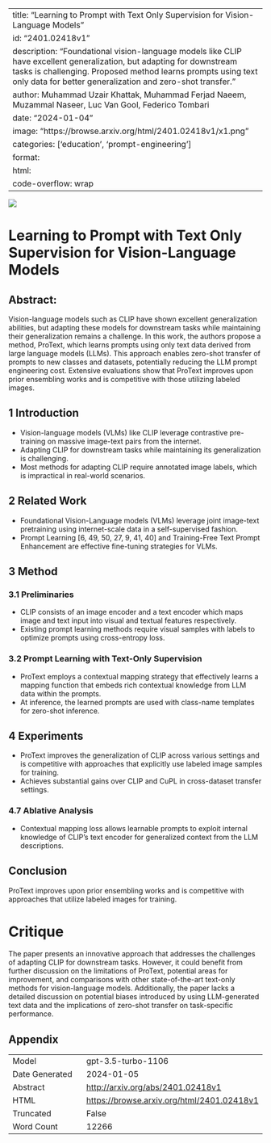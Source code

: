
---
title: "Learning to Prompt with Text Only Supervision for Vision-Language Models"
id: "2401.02418v1"
description: "Foundational vision-language models like CLIP have excellent generalization, but adapting for downstream tasks is challenging. Proposed method learns prompts using text only data for better generalization and zero-shot transfer."
author: Muhammad Uzair Khattak, Muhammad Ferjad Naeem, Muzammal Naseer, Luc Van Gool, Federico Tombari
date: "2024-01-04"
image: "https://browse.arxiv.org/html/2401.02418v1/x1.png"
categories: ['education', 'prompt-engineering']
format:
  html:
    code-overflow: wrap
---

![](https://browse.arxiv.org/html/2401.02418v1/x1.png)

# Learning to Prompt with Text Only Supervision for Vision-Language Models

## Abstract:
Vision-language models such as CLIP have shown excellent generalization abilities, but adapting these models for downstream tasks while maintaining their generalization remains a challenge. In this work, the authors propose a method, ProText, which learns prompts using only text data derived from large language models (LLMs). This approach enables zero-shot transfer of prompts to new classes and datasets, potentially reducing the LLM prompt engineering cost. Extensive evaluations show that ProText improves upon prior ensembling works and is competitive with those utilizing labeled images.

## 1 Introduction

- Vision-language models (VLMs) like CLIP leverage contrastive pre-training on massive image-text pairs from the internet.
- Adapting CLIP for downstream tasks while maintaining its generalization is challenging.
- Most methods for adapting CLIP require annotated image labels, which is impractical in real-world scenarios.

## 2 Related Work

- Foundational Vision-Language models (VLMs) leverage joint image-text pretraining using internet-scale data in a self-supervised fashion.
- Prompt Learning [6, 49, 50, 27, 9, 41, 40] and Training-Free Text Prompt Enhancement are effective fine-tuning strategies for VLMs.

## 3 Method

### 3.1 Preliminaries

- CLIP consists of an image encoder and a text encoder which maps image and text input into visual and textual features respectively.
- Existing prompt learning methods require visual samples with labels to optimize prompts using cross-entropy loss.

### 3.2 Prompt Learning with Text-Only Supervision

- ProText employs a contextual mapping strategy that effectively learns a mapping function that embeds rich contextual knowledge from LLM data within the prompts.
- At inference, the learned prompts are used with class-name templates for zero-shot inference.

## 4 Experiments

- ProText improves the generalization of CLIP across various settings and is competitive with approaches that explicitly use labeled image samples for training.
- Achieves substantial gains over CLIP and CuPL in cross-dataset transfer settings.

### 4.7 Ablative Analysis

- Contextual mapping loss allows learnable prompts to exploit internal knowledge of CLIP's text encoder for generalized context from the LLM descriptions.

## Conclusion

ProText improves upon prior ensembling works and is competitive with approaches that utilize labeled images for training.

# Critique
The paper presents an innovative approach that addresses the challenges of adapting CLIP for downstream tasks. However, it could benefit from further discussion on the limitations of ProText, potential areas for improvement, and comparisons with other state-of-the-art text-only methods for vision-language models. Additionally, the paper lacks a detailed discussion on potential biases introduced by using LLM-generated text data and the implications of zero-shot transfer on task-specific performance.

## Appendix

|          |          |
|----------|----------|
| Model     | gpt-3.5-turbo-1106       |
| Date Generated     | 2024-01-05       |
| Abstract | [http://arxiv.org/abs/2401.02418v1](http://arxiv.org/abs/2401.02418v1)        |
| HTML     | [https://browse.arxiv.org/html/2401.02418v1](https://browse.arxiv.org/html/2401.02418v1)       |
| Truncated       | False       |
| Word Count       | 12266       |